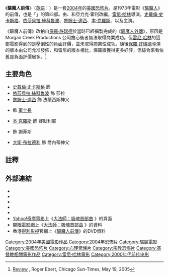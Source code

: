{{noteTA
|T=zh-tw:大法師：吸魂首部曲;zh-hk:驅魔人前傳;
|G1=Movie
|G2=Show
|1=zh-tw:大法師：吸魂首部曲;zh-hk:驅魔人前傳;
|2=zh-tw:大法師;zh-hk:驅魔人;
|3=zh-tw:大法師系列電影;zh-hk:驅魔人系列電影;
|4=zh-tw:大法師前傳之保羅許瑞德導演版;zh-hk:驅魔人外傳;
}}

{{Infobox film
| name = 驅魔人前傳
| original_name  = {{lang|en|''Exorcist: The Beginning''}}
| image = Exorcist - The Beginning 2004 (US film poster).jpg
| alt = 
| caption = 美國版電影海報
| director = [[雷尼·哈林|雷尼·哈林]]
| producer = {{tsl|en|James G. Robinson|詹姆斯·羅賓森}}
| screenplay = 亞力克·霍利
| story = {{Plainlist|
* {{tsl|en|Caleb Carr|卡雷布·卡爾}}
* {{tsl|en|William Wisher Jr.|小威廉·威謝爾}}
}}
| based on = {{based on|Characters|{{tsl|en|William Peter Blatty|威廉·彼得·布拉蒂}}}}
| starring = {{Plainlist|
* [[史戴倫·史卡斯格|史戴倫·史卡斯格]]
* [[依莎貝拉·絲科魯波|依莎貝拉·絲科魯波]]
* [[詹姆士·達西|詹姆士·達西]]
* {{tsl|en|Ralph Brown|賴夫·布朗}}
}}
| music = {{tsl|en|Trevor Rabin|崔佛·拉賓}}
| cinematography = [[維托里奧·斯托拉羅|維托里奧·斯托拉羅]]
| editing = {{tsl|en|Mark Goldblatt|馬克·哥德布拉特}}
| studio = Morgan Creek Productions
| distributor= [[華納兄弟|華納兄弟]]
| released = {{Film date|2004|08|20}}
| runtime = 113分鐘<!--Theatrical runtime: 113:38--><ref>{{cite web | url=http://bbfc.co.uk/releases/exorcist-beginning | title=''EXORCIST - THE BEGINNING'' (15) | work=[[British_Board_of_Film_Classification|British Board of Film Classification]] | date=September 10, 2004 | accessdate=January 7, 2016 | archive-date=2016-03-06 | archive-url=https://web.archive.org/web/20160306023543/http://bbfc.co.uk/releases/exorcist-beginning | dead-url=yes }}</ref>
| country = {{USA}}
| language = [[英語|英語]]
| budget = {{USD|50,000,000}}
| gross = {{USD|78,000,000}}
| tw_name       = 大法師：吸魂首部曲
| hk_name       = 驅魔人前傳
}}
{{Portal box|電影|美國}}

《'''驅魔人前傳'''》（[[英語|英語]]：{{lang|en|''Exorcist: The Beginning''}}）是一套[[2004年電影|2004年]]的[[美國電影|美國]][[恐怖片|恐怖片]]，是1973年電影《[[驅魔人|驅魔人]]》的前傳，也是「{{tsl|en|The Exorcist (film series)|驅魔人系列電影}}」的第四部。由{{tsl|en|William Wisher Jr.|小威廉·威謝爾}}、{{tsl|en|Caleb Carr|卡雷布·卡爾}}和亞力克·霍利改編，[[雷尼·哈林|雷尼·哈林]]導演，[[史戴倫·史卡斯格|史戴倫·史卡斯格]]、[[依莎貝拉·絲科魯波|依莎貝拉·絲科魯波]]、[[詹姆士·達西|詹姆士·達西]]、[[本·克羅斯|本·克羅斯]]、{{tsl|en|Ralph Brown|賴夫·布朗}}以及{{tsl|en|Alan Ford (actor)|亞倫·福}}主演。

《驅魔人前傳》改拍自[[保羅·許瑞德|保羅·許瑞德]]於當時已經攝製完成的《[[驅魔人外傳|驅魔人外傳]]》，原因是 Morgan Creek Productions 公司擔心後者無法取得商業成功。但[[雷尼·哈林|雷尼·哈林]]的這部電影得到的是壓倒性的負面評價，並未取得商業性成功。隨後[[保羅·許瑞德|保羅·許瑞德]]導演的版本由公司允准發佈，和雷尼的版本相比，保羅版獲得更多好評，但綜合來看依舊是負面評價居多。<ref>[http://rogerebert.suntimes.com/apps/pbcs.dll/article?AID=/20050519/REVIEWS/50412001 Review] {{Wayback|url=http://rogerebert.suntimes.com/apps/pbcs.dll/article?AID=%2F20050519%2FREVIEWS%2F50412001 |date=20120927183451 }}, Roger Ebert, Chicago Sun-Times, May 19, 2005</ref>

== 主要角色 ==
* [[史戴倫·史卡斯格|史戴倫·史卡斯格]] 飾 {{tsl|en|Lankester Merrin|墨林神父}}
* [[依莎貝拉·絲科魯波|依莎貝拉·絲科魯波]] 飾 莎拉
* [[詹姆士·達西|詹姆士·達西]] 飾 法蘭西斯神父
* {{tsl|en|Ralph Brown|賴夫·布朗}} 飾 [[軍士長|軍士長]]
* [[本·克羅斯|本·克羅斯]] 飾 賽默利耶
* {{tsl|en|Alan Ford (actor)|亞倫·福}} 飾 謝菲斯
* [[大衛·布拉德利|大衛·布拉德利]] 飾 喬內蒂神父

== 註釋 ==
{{reflist}}

== 外部連結 ==
* {{IMDb title|0204313|驅魔人前傳}}
* {{Amg movie|284665|驅魔人前傳}}
* {{Mojo title|exorcist4|驅魔人前傳}}
* {{Rotten Tomatoes|exorcist_the_beginning|驅魔人前傳}}
* {{Metacritic film|exorcist-the-beginning|驅魔人前傳}}
* [[Yahoo奇摩|Yahoo!奇摩電影]]上《[https://tw.movies.yahoo.com/movieinfo_main.html/id=866 大法師：吸魂首部曲] {{Wayback|url=https://tw.movies.yahoo.com/movieinfo_main.html/id=866 |date=20120812041050 }}》的頁面 {{zh-tw}}
* [[開眼電影網|開眼電影網]]上《[http://app2.atmovies.com.tw/film/feen70204313/ 大法師：吸魂首部曲] {{Wayback|url=http://app2.atmovies.com.tw/film/feen70204313/ |date=20160214172420 }}》的資料 {{zh-tw}}
* 香港[[得利影視|得利影視]]官網上《[http://www.deltamac.com.hk/newdeltamac/chi/detail.php?type=product&pdt=pdt0003907&item=DVD 驅魔人前傳]{{Dead link|date=2019年5月 |bot=InternetArchiveBot |fix-attempted=yes }}》的DVD資料 {{zh-hk}}

{{雷尼·哈林}}
{{DEFAULTSORT:Exorcist: The Beginning}}
[[Category:2004年美國電影作品|Category:2004年美國電影作品]]
[[Category:2004年恐怖片|Category:2004年恐怖片]]
[[Category:驅魔電影|Category:驅魔電影]]
[[Category:美國恐怖片|Category:美國恐怖片]]
[[Category:心理驚悚片|Category:心理驚悚片]]
[[Category:宗教恐怖片|Category:宗教恐怖片]]
[[Category:基督教相關電影作品|Category:基督教相關電影作品]]
[[Category:雷尼·哈林電影|Category:雷尼·哈林電影]]
[[Category:2000年代前传电影|Category:2000年代前传电影]]